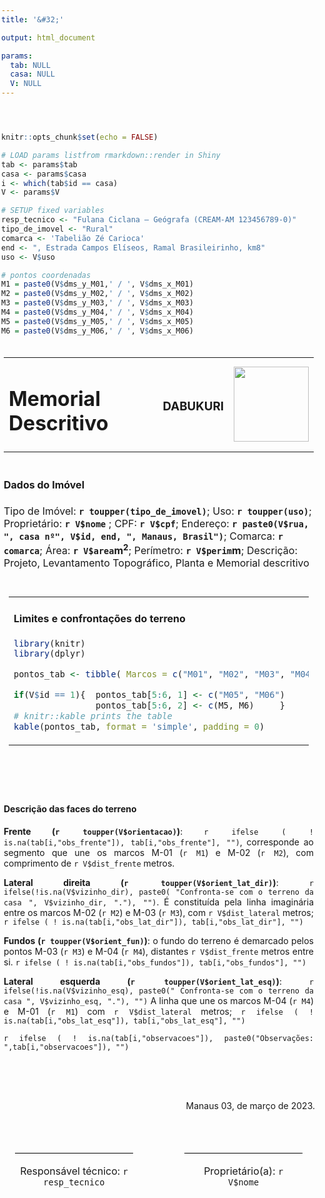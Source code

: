 ```yaml
---
title: '&#32;'

output: html_document

params:
  tab: NULL
  casa: NULL
  V: NULL
---
```

<header>
<style>
<!--
body{
 align: center;
 text-size:14px;
 size: A4;
 margin: 0px;
 padding:2px;
 width: 210mm; 
 height: 297mm;
 <!--border: 1px solid blue; - ->
}
-->
@media print {
  @page {
    size: A4;
  }
}

.container {
 align-items: center;
 justify-content: center 
 display: flex;
 column-gap: 5px;
 <!--width: 209mm;-->
 margin: 2px;
 padding: 2px;
 <!-- height: 297mm; -->
 <!-- border: 0.2px solid blue; -->
}
</style>
</header>

```r
knitr::opts_chunk$set(echo = FALSE)

# LOAD params listfrom rmarkdown::render in Shiny 
tab <- params$tab
casa <- params$casa
i <- which(tab$id == casa)
V <- params$V

# SETUP fixed variables
resp_tecnico <- "Fulana Ciclana – Geógrafa (CREAM-AM 123456789-0)"
tipo_de_imovel <- "Rural"
comarca <- 'Tabelião Zé Carioca'
end <- ", Estrada Campos Elíseos, Ramal Brasileirinho, km8"
uso <- V$uso

# pontos coordenadas
M1 = paste0(V$dms_y_M01,' / ', V$dms_x_M01) 
M2 = paste0(V$dms_y_M02,' / ', V$dms_x_M02)
M3 = paste0(V$dms_y_M03,' / ', V$dms_x_M03)
M4 = paste0(V$dms_y_M04,' / ', V$dms_x_M04)
M5 = paste0(V$dms_y_M05,' / ', V$dms_x_M05)
M6 = paste0(V$dms_y_M06,' / ', V$dms_x_M06)
```

<body>
<div class="container" width = '209mm' height = '295mm' style = "border:1 px solid black ">

<!-- HEADER -->
<div class="container" width = "190mm">
<table>   <!-- style = "border:0px"> --> 
<tr>
<td width = 70%> <h1>  Memorial Descritivo  </h1> </td>
<td width = auto > <h3 > DABUKURI </h3> </td>
<td> <img width = 120px src = "figures/DABUKURI.png"> </td>
</tr>
</table> 
</div>

<!-- Dados do Imóvel -->
<div class="container" width = '190mm'  style = "margin:0px; border:0px solid black; 
padding-left, padding-right:5px; text-align: justified; font-size: 16px;">
    
<h4 style="text-align: left;">  Dados do Imóvel  </h4>
Tipo de Imóvel: __`r toupper(tipo_de_imovel)`__; Uso: __`r toupper(uso)`__;
Proprietário:  __`r V$nome`__ ;  CPF: __`r V$cpf`__;
Endereço: __`r paste0(V$rua, ", casa nº", V$id, end, ", Manaus, Brasil")`__;
Comarca: __`r comarca`__;
Área: __`r V$area`m^2^__; Perímetro: __`r V$perim`m__;
Descrição: Projeto, Levantamento Topográfico, Planta e Memorial descritivo
</div>

<!-- Limites e confrontações do terreno -->
<div class="container" width = '190mm' style=" margin:0px; padding:10px; border-bottom:0px solid black; text-align: center; font-size: 14px;">
<table> <tr> <td width = 40% >
<h4 style="text-align: left;"> Limites e confrontações do terreno </h4>

```r
library(knitr)
library(dplyr)

pontos_tab <- tibble( Marcos = c("M01", "M02", "M03", "M04"), Coordenadas = c(M1, M2, M3, M4))

if(V$id == 1){  pontos_tab[5:6, 1] <- c("M05", "M06")
                pontos_tab[5:6, 2] <- c(M5, M6)     }
# knitr::kable prints the table
kable(pontos_tab, format = 'simple', padding = 0)
```

<!-- blanck column -->
<td width = 5%> </td>

<!-- map -->
<td width = 45% >
```r

figure_path <- paste0('figures/casa__', V$id, '.png')

knitr::include_graphics(figure_path)
```
</td>
</tr>
</table>
</div>

<br>

<!-- Descrição das faces do terreno -->
<div class = "container" width = "190mm" style = " font-size:14px; text-align:justify; border: 0px">

<h4 style="text-align: left;"> Descrição das faces do terreno </h4>

__Frente (`r toupper(V$orientacao)`)__:  `r ifelse ( ! is.na(tab[i,"obs_frente"]), tab[i,"obs_frente"], "")`, corresponde ao segmento que une os marcos M-01 (`r M1`) e M-02 (`r M2`), com comprimento de `r V$dist_frente` metros.

__Lateral direita (`r toupper(V$orient_lat_dir)`)__: `r ifelse(!is.na(V$vizinho_dir), paste0( "Confronta-se com o terreno da casa ", V$vizinho_dir, "."), "")`. É constituída pela linha imaginária entre os marcos M-02 (`r M2`) e M-03 (`r M3`), com `r V$dist_lateral` metros; `r ifelse ( ! is.na(tab[i,"obs_lat_dir"]), tab[i,"obs_lat_dir"], "")` 

__Fundos (`r toupper(V$orient_fun)`)__: o fundo do terreno é demarcado pelos pontos M-03 (`r M3`) e M-04 (`r M4`), distantes `r V$dist_frente` metros entre si. `r ifelse ( ! is.na(tab[i,"obs_fundos"]), tab[i,"obs_fundos"], "")` 

__Lateral esquerda (`r toupper(V$orient_lat_esq)`)__:  `r ifelse(!is.na(V$vizinho_esq), paste0(" Confronta-se com o terreno da casa ", V$vizinho_esq, "."), "")` A linha que une os marcos M-04 (`r M4`) e M-01 (`r M1`) com `r V$dist_lateral` metros; `r ifelse ( ! is.na(tab[i,"obs_lat_esq"]), tab[i,"obs_lat_esq"], "")`

<!-- observations? -->
`r ifelse ( ! is.na(tab[i,"observacoes"]), paste0("Observações: ",tab[i,"observacoes"]), "")`

</div>

<br>
<br>

<!-- TAIL -->
<div font-size = '14px' width = '100%' border = '1px solid yellow'>
<p style="text-align: right;  font-size = 12px;"> Manaus 03, de março de 2023. </p>
<!--div class = "container" style = "border:0px; display:flex" -->

<br>

<table style="font-size:16px; border-collapse: separate; border-spacing: 20px; ">
<tr>
<td width= 40% style = "border-top:1px solid black;"> <p style= "text-align:center;"> Responsável técnico: `r resp_tecnico` </p></td>
<td width = 9% style = "border-top: 0px"> </td>
<td width=40% style = "border-top:1px solid black;"> <p style="font-size:16px; text-align:center;"> Proprietário(a): `r V$nome`</p></td>
</tr>
</table>
</div>


</div>
</body>







<!-- # https://stackoverflow.com/questions/3341485/how-to-make-a-html-page-in-a4-paper-size-pages -->


<!-- I saw this solution after searching at google, search for "A4 CSS page template" (codepen.io). It shows an A4 (A3,A5, also portrait) sized area in the browser, using the <page> tag. Inside this tag the content is shown, but absolute position is still with respect to browser area. -->

<!-- body { -->
<!--   background: rgb(204,204,204);  -->
<!-- } -->
<!-- page { -->
<!--   background: white; -->
<!--   display: block; -->
<!--   margin: 0 auto; -->
<!--   margin-bottom: 0.5cm; -->
<!--   box-shadow: 0 0 0.5cm rgba(0,0,0,0.5); -->
<!-- } -->
<!-- page[size="A4"] {   -->
<!--   width: 21cm; -->
<!--   height: 29.7cm;  -->
<!-- } -->
<!-- page[size="A4"][layout="portrait"] { -->
<!--   width: 29.7cm; -->
<!--   height: 21cm;   -->
<!-- } -->
<!-- @media print { -->
<!--   body, page { -->
<!--     margin: 0; -->
<!--     box-shadow: 0; -->
<!--   } -->
<!-- } -->
<!-- <page size="A4">A4</page> -->
<!-- <page size="A4" layout="portrait">A4 portrait</page> -->